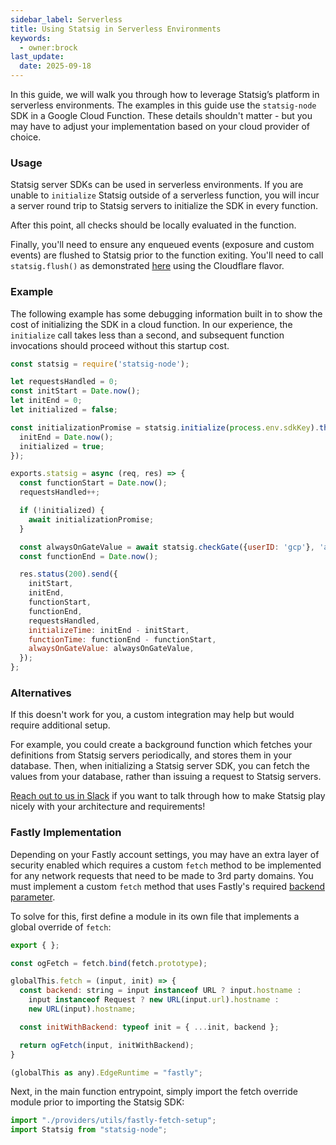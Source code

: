 ```yaml
---
sidebar_label: Serverless
title: Using Statsig in Serverless Environments
keywords:
  - owner:brock
last_update:
  date: 2025-09-18
---
```


In this guide, we will walk you through how to leverage Statsig’s platform in serverless environments.  The examples in this guide use the `statsig-node` SDK in a Google Cloud Function.
These details shouldn't matter - but you may have to adjust your implementation based on your cloud provider of choice.

### Usage

Statsig server SDKs can be used in serverless environments.  If you are unable to `initialize` Statsig outside of a serverless function, you will incur a server round trip to Statsig servers to initialize the SDK in every function.

After this point, all checks should be locally evaluated in the function.

Finally, you'll need to ensure any enqueued events (exposure and custom events) are flushed to Statsig prior to the function exiting. You'll need to call `statsig.flush()` as demonstrated [here](/server/nodejsServerSDK#flushing-events-) using the Cloudflare flavor. 

### Example

The following example has some debugging information built in to show the cost of initializing the SDK in a cloud function.  In our experience, the `initialize` call takes less than a second, and subsequent function invocations should proceed without this startup cost.

```javascript
const statsig = require('statsig-node');

let requestsHandled = 0;
const initStart = Date.now();
let initEnd = 0;
let initialized = false;

const initializationPromise = statsig.initialize(process.env.sdkKey).then(() => {
  initEnd = Date.now();
  initialized = true;
});

exports.statsig = async (req, res) => {
  const functionStart = Date.now();
  requestsHandled++;

  if (!initialized) {
    await initializationPromise;
  }

  const alwaysOnGateValue = await statsig.checkGate({userID: 'gcp'}, 'always_on_gate');
  const functionEnd = Date.now();

  res.status(200).send({
    initStart,
    initEnd,
    functionStart,
    functionEnd,
    requestsHandled,
    initializeTime: initEnd - initStart,
    functionTime: functionEnd - functionStart,
    alwaysOnGateValue: alwaysOnGateValue,
  });
};
```


### Alternatives

If this doesn't work for you, a custom integration may help but would require additional setup.

For example, you could create a background function which fetches your definitions from Statsig servers periodically, and stores them in your database.
Then, when initializing a Statsig server SDK, you can fetch the values from your database, rather than issuing a request to Statsig servers.

[Reach out to us in Slack](https://www.statsig.com/slack) if you want to talk through how to make Statsig play nicely with your architecture and requirements!

### Fastly Implementation

Depending on your Fastly account settings, you may have an extra layer of security enabled which requires a custom `fetch` method to be implemented for any network requests that need to be made to 3rd party domains. You must implement a custom `fetch` method that uses Fastly's required [backend parameter](https://js-compute-reference-docs.edgecompute.app/docs/globals/fetch).

To solve for this, first define a module in its own file that implements a global override of `fetch`:

```javascript
export { };

const ogFetch = fetch.bind(fetch.prototype);

globalThis.fetch = (input, init) => {
  const backend: string = input instanceof URL ? input.hostname :
    input instanceof Request ? new URL(input.url).hostname :
    new URL(input).hostname;

  const initWithBackend: typeof init = { ...init, backend };

  return ogFetch(input, initWithBackend);
}

(globalThis as any).EdgeRuntime = "fastly";
```

Next, in the main function entrypoint, simply import the fetch override module prior to importing the Statsig SDK:

```javascript
import "./providers/utils/fastly-fetch-setup";
import Statsig from "statsig-node";
```
